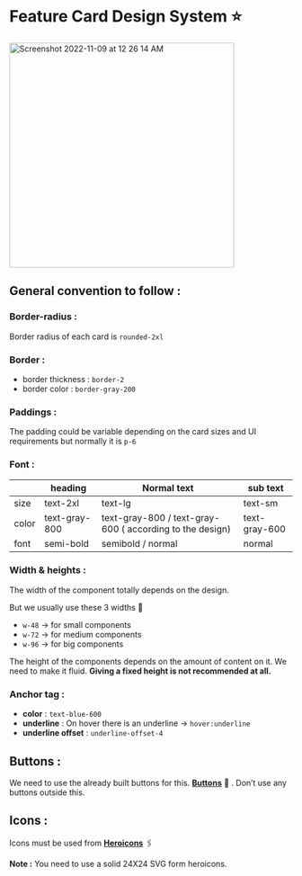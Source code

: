 <h1>Feature Card Design System ⭐</h1>

<img width="400" align='center' center alt="Screenshot 2022-11-09 at 12 26 14 AM" src="https://user-images.githubusercontent.com/91758830/200657914-0cd880ae-e1fd-462f-92b9-736f63aadf4e.png">

## General convention to follow :

### **Border-radius** : 
Border radius of each card is `rounded-2xl`

### **Border :**

- border thickness : `border-2`
- border color : `border-gray-200`

### **Paddings :**

The padding could be variable depending on the card sizes and UI requirements but normally it is `p-6`

### Font :

|  | heading | Normal text | sub text |
| --- | --- | --- | --- |
| size | text-2xl | text-lg | text-sm |
| color | text-gray-800 | text-gray-800 / text-gray-600 ( according to the design) | text-gray-600 |
| font | semi-bold | semibold / normal | normal |

### Width & heights :

The width of the component totally depends on the design.

But we usually use these 3 widths 🔽

- `w-48` → for small components
- `w-72` → for medium components
- `w-96` → for big components

The height of the components depends on the amount of content on it. We need to make it fluid. **Giving a fixed height is not recommended at all.** 

### Anchor tag :

- **color** : `text-blue-600`
- **underline** : On hover there is an underline → `hover:underline`
- **underline offset** : `underline-offset-4`

## Buttons :

We need to use the already built buttons for this. **[Buttons](https://github.com/Clueless-Community/seamless-ui/tree/main/Buttons)** 🔗 . Don’t use any buttons outside this.

## Icons :

Icons must be used from **[Heroicons](https://heroicons.com/)** 🖇️

**Note :** You need to use a solid 24X24 SVG form heroicons.
